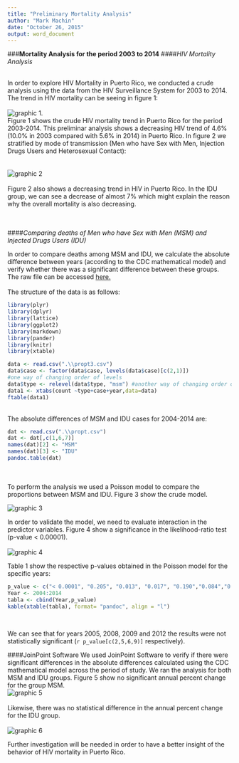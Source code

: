 ```yaml
---
title: "Preliminary Mortality Analysis"
author: "Mark Machin"
date: "October 26, 2015"
output: word_document
---
```

###**Mortality Analysis for the period 2003 to 2014**
####*HIV Mortality Analysis*

<br>
In order to explore HIV Mortality in Puerto Rico, we conducted a crude analysis using the data from the HIV Surveillance System for 2003 to 2014. The trend in HIV mortality can be seeing in figure 1:
<br>  
![graphic 1.](https://raw.githubusercontent.com/kramus/proptest/master/overall.png)
<br>
Figure 1 shows the crude HIV mortality trend in Puerto Rico for the period 2003-2014. This preliminar analysis shows a decreasing HIV trend of 4.6% (10.0% in 2003 compared with 5.6% in 2014) in Puerto Rico. In figure 2 we stratified by mode of transmission (Men who have Sex with Men, Injection Drugs Users and Heterosexual Contact):  
<br>  
![graphic 2](https://github.com/kramus/proptest/blob/master/transgroups.png?raw=true)
<br>  
Figure 2 also shows a decreasing trend in HIV in Puerto Rico. In the IDU group, we can see a decrease of almost 7% which might explain the reason why the overall mortality is also decreasing. 
<br>        
<br>

####*Comparing deaths of Men who have Sex with Men (MSM) and Injected Drugs Users (IDU)*

In order to compare deaths among MSM and IDU, we calculate the absolute difference between years (according to the CDC mathematical model) and verify whether there was a significant difference between these groups. The raw file can be accessed [here.](https://github.com/kramus/proptest/blob/master/propt3.csv)
<br>  
The structure of the data is as follows:
```r
library(plyr)
library(dplyr)
library(lattice)
library(ggplot2)
library(markdown)
library(pander)
library(knitr)
library(xtable)
```
```r
data <- read.csv(".\\propt3.csv")
data$case <- factor(data$case, levels(data$case)[c(2,1)]) 
#one way of changing order of levels
data$type <- relevel(data$type, "msm") #another way of changing order of levels
data1 <- xtabs(count ~type+case+year,data=data)
ftable(data1)
```
<br>
The absolute differences of MSM and IDU cases for 2004-2014 are:
```r
dat <- read.csv(".\\propt.csv")
dat <- dat[,c(1,6,7)]
names(dat)[2] <- "MSM"
names(dat)[3] <- "IDU"
pandoc.table(dat)
```
<br>  
To perform the analysis we used a Poisson model to compare the proportions between MSM and IDU. Figure 3 show the crude model. 
<br>  

![graphic 3](https://github.com/kramus/proptest/blob/master/crudemodel.png?raw=true)
<br>  

In order to validate the model, we need to evaluate interaction in the predictor variables. Figure 4 show a significance in the likelihood-ratio test (p-value < 0.00001).
<br>  
![graphic 4](https://raw.githubusercontent.com/kramus/proptest/master/LRtest.png)
<br>  

Table 1 show the respective p-values obtained in the Poisson model for the specific years: 


```r

p_value <- c("< 0.0001", "0.205", "0.013", "0.017", "0.190","0.084","0.025","< 0.0001", "0.222", "< 0.0001", "0.010")
Year <- 2004:2014
tabla <- cbind(Year,p_value)
kable(xtable(tabla), format= "pandoc", align = "l")
```
<br>

We can see that for years 2005, 2008, 2009 and 2012 the results were not statistically significant (`r p_value[c(2,5,6,9)]` respectively). 

####JoinPoint Software
We used JoinPoint Software to verify if there were significant differences in the absolute differences calculated using the CDC mathematical model across the period of study. We ran the analysis for both MSM and IDU groups. Figure 5 show no significant annual percent change for the group MSM.
<br> 
![graphic 5](https://raw.githubusercontent.com/kramus/proptest/master/joinmsm.bmp)
<br>  
Likewise, there was no statistical difference in the annual percent change for the IDU group.
<br>  
![graphic 6](https://raw.githubusercontent.com/kramus/proptest/master/joinidu.bmp)
<br>  

Further investigation will be needed in order to have a better insight of the behavior of HIV mortality in Puerto Rico. <br>  
<br>  